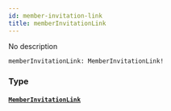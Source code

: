 ```yaml
---
id: member-invitation-link
title: memberInvitationLink
---
```


No description

```graphql
memberInvitationLink: MemberInvitationLink!

```

### Type

#### [`MemberInvitationLink`](/docs/graphql/objects/member-invitation-link)
